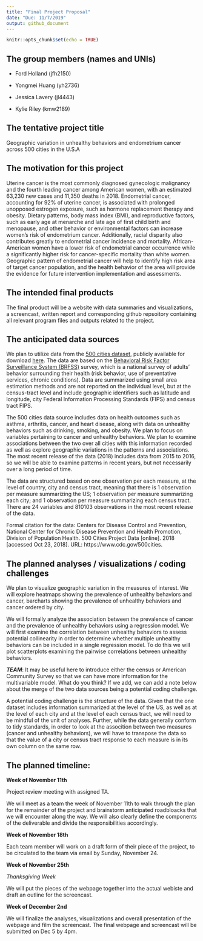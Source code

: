 ```yaml
---
title: "Final Project Proposal"
date: "Due: 11/7/2019"
output: github_document
---
```


```r
knitr::opts_chunk$set(echo = TRUE)
```

## The group members (names and UNIs)

* Ford Holland (jfh2150)

* Yongmei Huang (yh2736)

* Jessica Lavery (jl4443)

* Kylie Riley (kmw2189)

## The tentative project title

Geographic variation in unhealthy behaviors and endometrium cancer across 500 cities in the U.S.A

## The motivation for this project

Uterine cancer is the most commonly diagnosed gynecologic malignancy and the fourth leading cancer among American women, with an estimated 63,230 new cases and 11,350 deaths in 2018. Endometrial cancer, accounting for 92% of uterine cancer,  is associated with prolonged unopposed estrogen exposure, such as hormone replacement therapy and obesity. Dietary patterns, body mass index (BMI), and reproductive factors, such as early age at menarche and late age of first child birth and menopause, and other behavior or environmental factors can increase women’s risk of endometrium cancer. Additionally, racial disparity also contributes greatly to endometrial cancer incidence and mortality. African-American women have a lower risk of endometrial cancer occurrence while a significantly higher risk for cancer-specific mortality than white women. Geographic pattern of endometrial cancer will help to identify high risk area of target cancer population, and the health behavior of the area will provide the evidence for future intervention implementation and assessments.

## The intended final products

The final product will be a website with data summaries and visualizations, a screencast, written report and corresponding github repsoitory containing all relevant program files and outputs related to the project. 

## The anticipated data sources

We plan to utilize data from the [500 cities dataset](https://www.cdc.gov/500cities/index.htm), publicly available for download [here](https://catalog.data.gov/dataset/500-cities-local-data-for-better-health-fc759). The data are based on the [Behavioral Risk Factor Surveillance System (BRFSS)](https://www.cdc.gov/brfss/) survey, which is a national survey of adults' behavior surrounding their health (risk behavior, use of preventative services, chronic conditions). Data are summarized using small area estimation methods and are not reported on the individual level, but at the census-tract level and include geographic identifiers such as latitude and longitude, city Federal Information Processing Standards (FIPS) and census tract FIPS. 

The 500 cities data source includes data on health outcomes such as asthma, arthritis, cancer, and heart disease, along with data on unhealthy behaviors such as drinking, smoking, and obesity. We plan to focus on variables pertaining to cancer and unhealthy behaviors. We plan to examine associations between the two over all cities with this information recorded as well as explore geographic variations in the patterns and associations. The most recent release of the data (2018) includes data from 2015 to 2016, so we will be able to examine patterns in recent years, but not necessarily over a long period of time.

The data are structured based on one observation per each measure, at the level of country, city and census tract, meaning that there is 1 observation per measure summarizing the US; 1 observation per measure summarizing each city; and 1 observation per measure summarizing each census tract. There are 24 variables and 810103 observations in the most recent release of the data. 

Formal citation for the data: Centers for Disease Control and Prevention, National Center for Chronic Disease Prevention and Health Promotion, Division of Population Health. 500 Cities Project Data [online]. 2018 [accessed Oct 23, 2018]. URL: https://www.cdc.gov/500cities.

## The planned analyses / visualizations / coding challenges

We plan to visualize geographic variation in the measures of interest. We will explore heatmaps showing the prevalence of unhealthy behaviors and cancer, barcharts showing the prevalence of unhealthy behaviors and cancer ordered by city.

We will formally analyze the association between the prevalence of cancer and the prevalence of unhealthy behaviors using a regression model. We will first examine the correlation between unhealthy behaviors to assess potential collinearity in order to determine whether multiple unhealthy behaviors can be included in a single regression model. To do this we will plot scatterplots examining the pairwise correlations between unhealthy behaviors. 

***TEAM***: It may be useful here to introduce either the census or American Community Survey so that we can have more information for the multivariable model. What do you think?  If we add, we can add a note below about the merge of the two data sources being a potential coding challenge. 

A potential coding challenge is the structure of the data. Given that the one dataset includes information summarized at the level of the US, as well as at the level of each city and at the level of each census tract, we will need to be mindful of the unit of analyses. Further, while the data generally conform to tidy standards, in order to look at the assocition between two measures (cancer and unhealthy behaviors), we will have to transpose the data so that the value of a city or census tract response to each measure is in its own column on the same row.


## The planned timeline:

**Week of November 11th**

Project review meeting with assigned TA. 

We will meet as a team the week of November 11th to walk through the plan for the remainder of the project and brainstorm anticipated roadbloacks that we will encounter along the way. We will also clearly define the components of the deliverable and divide the responsibilities accordingly. 

**Week of November 18th**

Each team member will work on a draft form of their piece of the project, to be circulated to the team via email by Sunday, November 24. 

**Week of November 25th**

*Thanksgiving Week*

We will put the pieces of the webpage together into the actual webiste and draft an outline for the screencast. 

**Week of December 2nd**

We will finalize the analyses, visualizations and overall presentation of the webpage and film the screencast. The final webpage and screencast will be submitted on Dec 5 by 4pm. 
